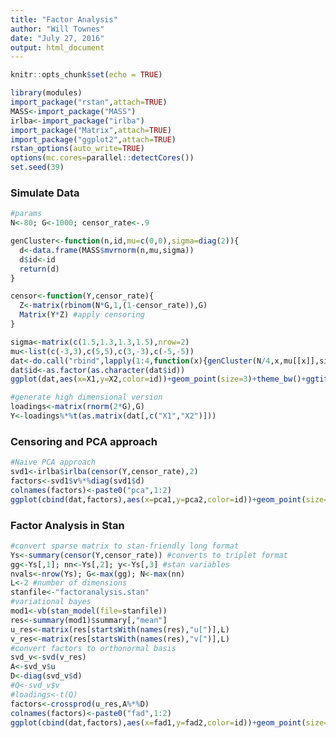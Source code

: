 ```yaml
---
title: "Factor Analysis"
author: "Will Townes"
date: "July 27, 2016"
output: html_document
---
```


```r
knitr::opts_chunk$set(echo = TRUE)
```
```r
library(modules)
import_package("rstan",attach=TRUE)
MASS<-import_package("MASS")
irlba<-import_package("irlba")
import_package("Matrix",attach=TRUE)
import_package("ggplot2",attach=TRUE)
rstan_options(auto_write=TRUE)
options(mc.cores=parallel::detectCores())
set.seed(39)
```

### Simulate Data

```r
#params
N<-80; G<-1000; censor_rate<-.9

genCluster<-function(n,id,mu=c(0,0),sigma=diag(2)){
  d<-data.frame(MASS$mvrnorm(n,mu,sigma))
  d$id<-id
  return(d)
}

censor<-function(Y,censor_rate){
  Z<-matrix(rbinom(N*G,1,(1-censor_rate)),G)
  Matrix(Y*Z) #apply censoring
}

sigma<-matrix(c(1.5,1.3,1.3,1.5),nrow=2)
mu<-list(c(-3,3),c(5,5),c(3,-3),c(-5,-5))
dat<-do.call("rbind",lapply(1:4,function(x){genCluster(N/4,x,mu[[x]],sigma)}))
dat$id<-as.factor(as.character(dat$id))
ggplot(dat,aes(x=X1,y=X2,color=id))+geom_point(size=3)+theme_bw()+ggtitle("Original Latent Space")

#generate high dimensional version
loadings<-matrix(rnorm(2*G),G)
Y<-loadings%*%t(as.matrix(dat[,c("X1","X2")]))
```

### Censoring and PCA approach

```r
#Naive PCA approach
svd1<-irlba$irlba(censor(Y,censor_rate),2)
factors<-svd1$v%*%diag(svd1$d)
colnames(factors)<-paste0("pca",1:2)
ggplot(cbind(dat,factors),aes(x=pca1,y=pca2,color=id))+geom_point(size=3)+theme_bw()+ggtitle(paste("PCA Latent Space, censoring rate=",censor_rate))
```

### Factor Analysis in Stan

```r
#convert sparse matrix to stan-friendly long format
Ys<-summary(censor(Y,censor_rate)) #converts to triplet format
gg<-Ys[,1]; nn<-Ys[,2]; y<-Ys[,3] #stan variables
nvals<-nrow(Ys); G<-max(gg); N<-max(nn)
L<-2 #number of dimensions
stanfile<-"factoranalysis.stan"
#variational bayes
mod1<-vb(stan_model(file=stanfile))
res<-summary(mod1)$summary[,"mean"]
u_res<-matrix(res[startsWith(names(res),"u[")],L)
v_res<-matrix(res[startsWith(names(res),"v[")],L)
#convert factors to orthonormal basis
svd_v<-svd(v_res)
A<-svd_v$u
D<-diag(svd_v$d)
#Q<-svd_v$v
#loadings<-t(Q)
factors<-crossprod(u_res,A%*%D)
colnames(factors)<-paste0("fad",1:2)
ggplot(cbind(dat,factors),aes(x=fad1,y=fad2,color=id))+geom_point(size=3)+theme_bw()+ggtitle(paste("FAD Latent Space, censoring rate=",censor_rate))
```
